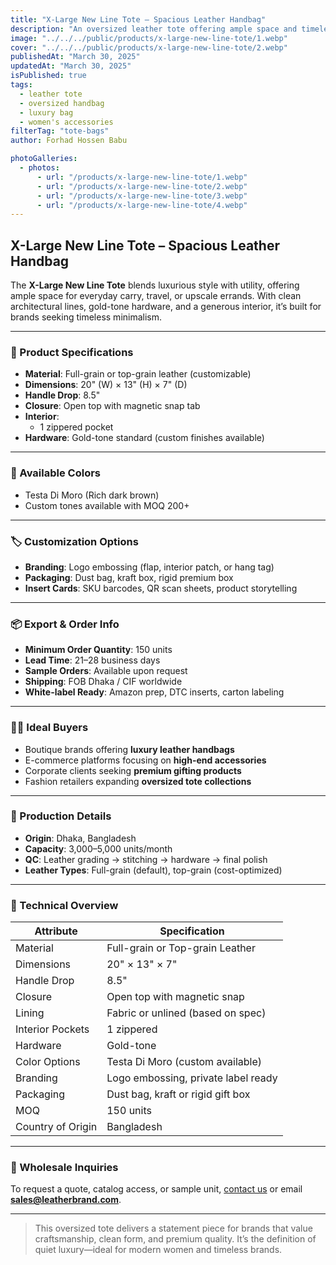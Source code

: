 ```yaml
---
title: "X-Large New Line Tote – Spacious Leather Handbag"
description: "An oversized leather tote offering ample space and timeless elegance, designed for both daily use and travel."
image: "../../../public/products/x-large-new-line-tote/1.webp"
cover: "../../../public/products/x-large-new-line-tote/2.webp"
publishedAt: "March 30, 2025"
updatedAt: "March 30, 2025"
isPublished: true
tags:
  - leather tote
  - oversized handbag
  - luxury bag
  - women's accessories
filterTag: "tote-bags"
author: Forhad Hossen Babu

photoGalleries:
  - photos:
      - url: "/products/x-large-new-line-tote/1.webp"
      - url: "/products/x-large-new-line-tote/2.webp"
      - url: "/products/x-large-new-line-tote/3.webp"
      - url: "/products/x-large-new-line-tote/4.webp"
---
```


## X-Large New Line Tote – Spacious Leather Handbag

The **X-Large New Line Tote** blends luxurious style with utility, offering ample space for everyday carry, travel, or upscale errands. With clean architectural lines, gold-tone hardware, and a generous interior, it’s built for brands seeking timeless minimalism.

---

### 🧾 Product Specifications

- **Material**: Full-grain or top-grain leather (customizable)
- **Dimensions**: 20" (W) × 13" (H) × 7" (D)
- **Handle Drop**: 8.5"
- **Closure**: Open top with magnetic snap tab
- **Interior**:
  - 1 zippered pocket
- **Hardware**: Gold-tone standard (custom finishes available)

---

### 🎨 Available Colors

- Testa Di Moro (Rich dark brown)
- Custom tones available with MOQ 200+

---

### 🏷️ Customization Options

- **Branding**: Logo embossing (flap, interior patch, or hang tag)
- **Packaging**: Dust bag, kraft box, rigid premium box
- **Insert Cards**: SKU barcodes, QR scan sheets, product storytelling

---

### 📦 Export & Order Info

- **Minimum Order Quantity**: 150 units
- **Lead Time**: 21–28 business days
- **Sample Orders**: Available upon request
- **Shipping**: FOB Dhaka / CIF worldwide
- **White-label Ready**: Amazon prep, DTC inserts, carton labeling

---

### 🧑‍💼 Ideal Buyers

- Boutique brands offering **luxury leather handbags**
- E-commerce platforms focusing on **high-end accessories**
- Corporate clients seeking **premium gifting products**
- Fashion retailers expanding **oversized tote collections**

---

### 🔧 Production Details

- **Origin**: Dhaka, Bangladesh
- **Capacity**: 3,000–5,000 units/month
- **QC**: Leather grading → stitching → hardware → final polish
- **Leather Types**: Full-grain (default), top-grain (cost-optimized)

---

### 📐 Technical Overview

| Attribute         | Specification                          |
|-------------------|------------------------------------------|
| Material          | Full-grain or Top-grain Leather          |
| Dimensions        | 20" × 13" × 7"                           |
| Handle Drop       | 8.5"                                     |
| Closure           | Open top with magnetic snap              |
| Lining            | Fabric or unlined (based on spec)        |
| Interior Pockets  | 1 zippered                               |
| Hardware          | Gold-tone                                |
| Color Options     | Testa Di Moro (custom available)         |
| Branding          | Logo embossing, private label ready      |
| Packaging         | Dust bag, kraft or rigid gift box        |
| MOQ               | 150 units                                |
| Country of Origin | Bangladesh                               |

---

### 📩 Wholesale Inquiries

To request a quote, catalog access, or sample unit, [contact us](/contact) or email **sales@leatherbrand.com**.

---

> This oversized tote delivers a statement piece for brands that value craftsmanship, clean form, and premium quality. It’s the definition of quiet luxury—ideal for modern women and timeless brands.
